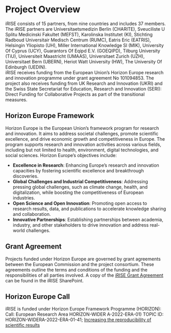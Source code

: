 # **Project Overview**

iRISE consists of 15 partners, from nine countries and includes 37 members. The iRISE partners are Universitaetsmedizin Berlin (CHARITE), Sveuciliste U Splitu Medicinski Fakultet (MEFST), Karolinska Institutet (KI), Stichting Radboud Universitair Medisch Centrum (RUMC), Eatris Eric (EATRIS), Helsingin Yliopisto (UH), Miller International Knowledge Sl (MIK), University Of Cyprus (UCY), Guarantors Of Eqipd E.V. (GOEQIPD),	Tilburg University (TiU), Universiteit Maastricht (UMAAS), Universitaet Zurich (UZH), Universitaet Bern (UBERN), Heriot Watt University (HW), The University Of Edinburgh (UEDIN).  
iRISE receives funding from the European Union's Horizon Europe research and innovation programme under grant agreement No 101094853. The project also receives funding from UK Research and Innovation (UKRI) and the Swiss State Secretariat for Education, Research and Innovation (SERI): Direct Funding for Collaborative Projects as part of the transitional measures.

## Horizon Europe Framework
Horizon Europe is the European Union's framework program for research and innovation. It aims to address societal challenges, promote scientific excellence, and drive economic growth and competitiveness in Europe. The program supports research and innovation activities across various fields, including but not limited to health, environment, digital technologies, and social sciences. Horizon Europe's objectives include:

*	**Excellence in Research**: Enhancing Europe's research and innovation capacities by fostering scientific excellence and breakthrough discoveries.
*	**Global Challenges and Industrial Competitiveness**: Addressing pressing global challenges, such as climate change, health, and digitalization, while boosting the competitiveness of European industries.
*	**Open Science and Open Innovation**: Promoting open access to research results, data, and publications to accelerate knowledge sharing and collaboration.
*	**Innovative Partnerships**: Establishing partnerships between academia, industry, and other stakeholders to drive innovation and address real-world challenges.

## Grant Agreement
Projects funded under Horizon Europe are governed by grant agreements between the European Commission and the project consortium. These agreements outline the terms and conditions of the funding and the responsibilities of all parties involved. A copy of the [iRISE Grant Agreement](https://charitede.sharepoint.com/:f:/r/sites/iRISE/Shared%20Documents/General/Grant%20Agreement/AMD-101094853-4_Nov2023?csf=1&web=1&e=cuFpdE) can be found in the iRISE SharePoint. 

## Horizon Europe Call 
iRISE is funded under Horizon Europe Framework Programme (HORIZON):
Call: European Research Area HORIZON-WIDER A-2022-ERA-01) 
TOPIC ID: HORIZON-WIDERA-2022-ERA-01-41; [Increasing the reproducibility of scientific results](https://ec.europa.eu/info/funding-tenders/opportunities/portal/screen/opportunities/topic-details/horizon-widera-2022-era-01-41) 
